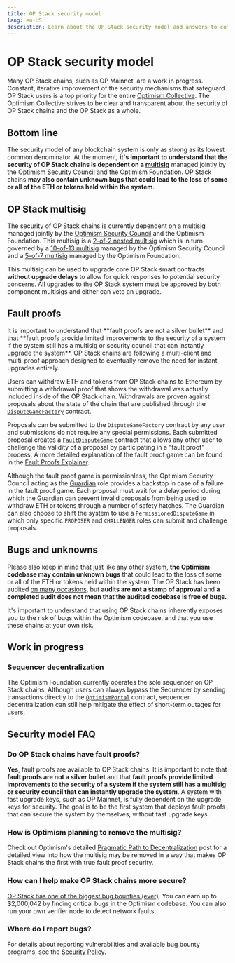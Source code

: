 ```yaml
---
title: OP Stack security model
lang: en-US
description: Learn about the OP Stack security model and answers to common questions.
---
```



# OP Stack security model

Many OP Stack chains, such as OP Mainnet, are a work in progress.
Constant, iterative improvement of the security mechanisms that safeguard OP Stack users is a top priority for the entire [Optimism Collective](https://community.optimism.io/docs/governance/).
The Optimism Collective strives to be clear and transparent about the security of OP Stack chains and the OP Stack as a whole.

## Bottom line

The security model of any blockchain system is only as strong as its lowest common denominator.
At the moment, **it's important to understand that the security of OP Stack chains is dependent on a [multisig](https://etherscan.io/address/0x5a0Aae59D09fccBdDb6C6CcEB07B7279367C3d2A)** managed jointly by the [Optimism Security Council](https://gov.optimism.io/t/intro-to-optimisms-security-council/6885) and the Optimism Foundation.
OP Stack chains **may also contain unknown bugs that could lead to the loss of some or all of the ETH or tokens held within the system**.

## OP Stack multisig

The security of OP Stack chains is currently dependent on a multisig managed jointly by the [Optimism Security Council](https://gov.optimism.io/t/intro-to-optimisms-security-council/6885) and the Optimism Foundation.
This multisig is a [2-of-2 nested multisig](https://etherscan.io/address/0x5a0Aae59D09fccBdDb6C6CcEB07B7279367C3d2A) which is in turn governed by a [10-of-13 multisig](https://etherscan.io/address/0xc2819DC788505Aac350142A7A707BF9D03E3Bd03) managed by the Optimism Security Council and a [5-of-7 multisig](https://etherscan.io/address/0x847B5c174615B1B7fDF770882256e2D3E95b9D92) managed by the Optimism Foundation.

This multisig can be used to upgrade core OP Stack smart contracts **without upgrade delays** to allow for quick responses to potential security concerns.
All upgrades to the OP Stack system must be approved by both component multisigs and either can veto an upgrade.

## Fault proofs

<Callout>
  It is important to understand that **fault proofs are not a silver bullet** and that **fault proofs provide limited improvements to the security of a system if the system still has a multisig or security council that can instantly upgrade the system**.
  OP Stack chains are following a multi-client and multi-proof approach designed to eventually remove the need for instant upgrades entirely.
</Callout>

Users can withdraw ETH and tokens from OP Stack chains to Ethereum by submitting a withdrawal proof that shows the withdrawal was actually included inside of the OP Stack chain.
Withdrawals are proven against proposals about the state of the chain that are published through the [`DisputeGameFactory`](https://github.com/ethereum-optimism/optimism/blob/363c5d7f4fb14180a0e2a28cc948fe2146f03dce/packages/contracts-bedrock/src/dispute/DisputeGameFactory.sol) contract.

Proposals can be submitted to the `DisputeGameFactory` contract by any user and submissions do not require any special permissions.
Each submitted proposal creates a [`FaultDisputeGame`](https://github.com/ethereum-optimism/optimism/blob/develop/packages/contracts-bedrock/src/dispute/FaultDisputeGame.sol) contract that allows any other user to challenge the validity of a proposal by participating in a "fault proof" process.
A more detailed explanation of the fault proof game can be found in the [Fault Proofs Explainer](/stack/fault-proofs/explainer).

Although the fault proof game is permissionless, the Optimism Security Council acting as the [Guardian](/chain/security/privileged-roles#guardian) role provides a backstop in case of a failure in the fault proof game.
Each proposal must wait for a delay period during which the Guardian can prevent invalid proposals from being used to withdraw ETH or tokens through a number of safety hatches.
The Guardian can also choose to shift the system to use a `PermissionedDisputeGame` in which only specific `PROPOSER` and `CHALLENGER` roles can submit and challenge proposals.

## Bugs and unknowns

Please also keep in mind that just like any other system, **the Optimism codebase may contain unknown bugs** that could lead to the loss of some or all of the ETH or tokens held within the system.
The OP Stack has been audited [on many occasions](https://github.com/ethereum-optimism/optimism/tree/v1.1.4/technical-documents/security-reviews), but **audits are not a stamp of approval** and **a completed audit does not mean that the audited codebase is free of bugs.**

It's important to understand that using OP Stack chains inherently exposes you to the risk of bugs within the Optimism codebase, and that you use these chains at your own risk.

## Work in progress

### Sequencer decentralization

The Optimism Foundation currently operates the sole sequencer on OP Stack chains.
Although users can always bypass the Sequencer by sending transactions directly to the [`OptimismPortal`](https://github.com/ethereum-optimism/optimism/blob/5877ee24cc9aaef5848c1372e0e196707fb336a0/packages/contracts-bedrock/src/L1/OptimismPortal.sol) contract, sequencer decentralization can still help mitigate the effect of short-term outages for users.

## Security model FAQ

### Do OP Stack chains have fault proofs?

**Yes**, fault proofs are available to OP Stack chains.
It is important to note that **fault proofs are not a silver bullet** and that **fault proofs provide limited improvements to the security of a system if the system still has a multisig or security council that can instantly upgrade the system**.
A system with fast upgrade keys, such as OP Mainnet, is fully dependent on the upgrade keys for security.
The goal is to be the first system that deploys fault proofs that can secure the system by themselves, without fast upgrade keys.

### How is Optimism planning to remove the multisig?

Check out Optimism's detailed [Pragmatic Path to Decentralization](https://web.archive.org/web/20230331065342/https://medium.com/ethereum-optimism/our-pragmatic-path-to-decentralization-cb5805ca43c1) post for a detailed view into how the multisig may be removed in a way that makes OP Stack chains the first with true fault proof security.

### How can I help make OP Stack chains more secure?

[OP Stack has one of the biggest bug bounties (ever)](/stack/security/security-policy).
You can earn up to $2,000,042 by finding critical bugs in the Optimism codebase.
You can also run your own verifier node to detect network faults.

### Where do I report bugs?

For details about reporting vulnerabilities and available bug bounty programs, see the [Security Policy](/stack/security/security-policy).
